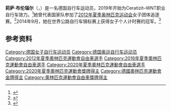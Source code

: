 {{NoteTA|G1=Sports}}
{{Expand language|1=de|time=2020-10-20T20:24:21+00:00}}
'''莉萨·布伦瑙尔'''（{{lang-de|Lisa Brennauer}}，{{bd|1988年|6月8日||}}）是一名德国自行车运动员，2019年开始为Ceratizit–WNT职业自行车效力。<ref>{{cite web|url=https://www.uci.org/road/teams/TeamDetail/14173/1002131/258|title=Ceratizit - WNT Pro Cycling Team|work=[[国际自行车联合会|Union Cycliste Internationale]]|accessdate=2020-01-21|archiveurl=https://web.archive.org/web/20200121003254/https://www.uci.org/road/teams/TeamDetail/14173/1002131/258|archivedate=2020-01-21}}</ref>她曾代表国家队参加了[[2012年夏季奥林匹克运动会|2012年夏季奥林匹克运动会]]女子团体追逐赛。<ref>{{cite web|url=http://www.london2012.com/athlete/brennauer-lisa-1114686/|title=Lisa Brennauer|work=London 2012|accessdate=2012-08-02|archiveurl=https://web.archive.org/web/20121031003045/http://www.london2012.com/athlete/brennauer-lisa-1114686/|archivedate=2012-10-31}}</ref>2014年9月，她在世界公路自行车锦标赛上获得女子个人计时赛的冠军。<ref>{{cite web|url=http://www.roadcycling.com/news-results/brennauer-crowned-world-time-trial-champion|title=Brennauer Crowned World Time Trial Champion|publisher=Road Cycling|accessdate=2014-09-24|archive-url=https://web.archive.org/web/20150317144353/http://roadcycling.com/news-results/brennauer-crowned-world-time-trial-champion|archive-date=2015-03-17}}</ref>

==参考资料==
{{Reflist}}

{{authority control}}

{{DEFAULTSORT:Brennauer, Lisa}}
[[Category:德国女子自行车运动员|Category:德国女子自行车运动员]]
[[Category:德国奥运自行车运动员|Category:德国奥运自行车运动员]]
[[Category:2012年夏季奧林匹克運動會自由車選手|Category:2012年夏季奧林匹克運動會自由車選手]]
[[Category:2016年夏季奧林匹克運動會自由車選手|Category:2016年夏季奧林匹克運動會自由車選手]]
[[Category:2020年夏季奧林匹克運動會自由車選手|Category:2020年夏季奧林匹克運動會自由車選手]]
[[Category:2020年夏季奧林匹克運動會獎牌得主|Category:2020年夏季奧林匹克運動會獎牌得主]]
[[Category:德國奧林匹克運動會金牌得主|Category:德國奧林匹克運動會金牌得主]]
[[Category:奧林匹克運動會自由車獎牌得主|Category:奧林匹克運動會自由車獎牌得主]]